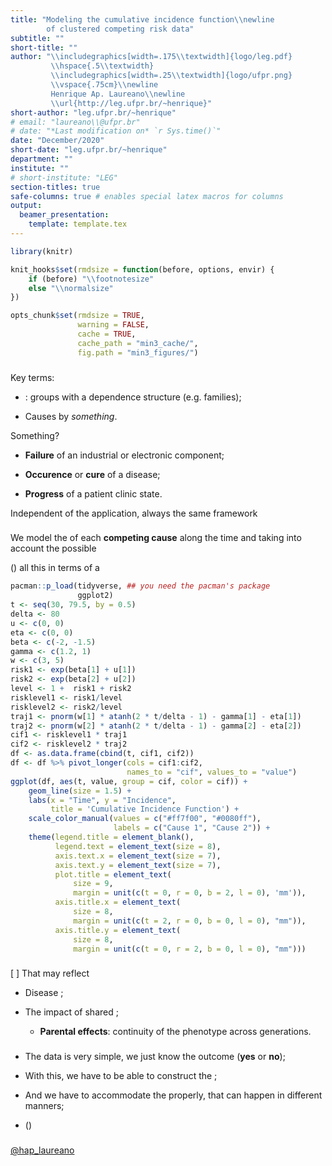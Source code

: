 ```yaml
---
title: "Modeling the cumulative incidence function\\newline
        of clustered competing risk data"
subtitle: ""
short-title: ""
author: "\\includegraphics[width=.175\\textwidth]{logo/leg.pdf}
         \\hspace{.5\\textwidth}
         \\includegraphics[width=.25\\textwidth]{logo/ufpr.png}
         \\vspace{.75cm}\\newline
         Henrique Ap. Laureano\\newline
         \\url{http://leg.ufpr.br/~henrique}"
short-author: "leg.ufpr.br/~henrique"
# email: "laureano\\@ufpr.br"
# date: "*Last modification on* `r Sys.time()`"
date: "December/2020"
short-date: "leg.ufpr.br/~henrique"
department: ""
institute: ""
# short-institute: "LEG"
section-titles: true
safe-columns: true # enables special latex macros for columns
output:
  beamer_presentation:
    template: template.tex
---
```


```r
library(knitr)

knit_hooks$set(rmdsize = function(before, options, envir) {
    if (before) "\\footnotesize"
    else "\\normalsize"
})

opts_chunk$set(rmdsize = TRUE,
               warning = FALSE,
               cache = TRUE,
               cache_path = "min3_cache/",
               fig.path = "min3_figures/")
```

### 

\begin{minipage}{.4\textwidth}
 \begin{shaded}
  Clustered competing risk data
 \end{shaded}
\end{minipage}

Key terms:

+ \textcolor{mykindofblue}{Clustered}:
  groups with a dependence structure (e.g. families);

+ Causes \textcolor{mykindofblue}{competing} by *something*.

Something?

+ **Failure** of an industrial or electronic component;

+ **Occurence** or **cure** of a disease;

+ **Progress** of a patient clinic state.

Independent of the application, always the same framework

\begin{tabular}{lc*{3}{>{\columncolor[gray]{0.8}}c}r}
 Cluster & ID & Cause 1 & Cause 2 & Censorship & Time\\
 \hline
 1     & 1  & Yes     & No       & No        & 10\\
 1     & 2  & No      & No       & Yes       &  8\\
 2     & 1  & No      & No       & Yes       &  7\\
 2     & 2  & No      & Yes      & No        &  5\\
\end{tabular}

###

\begin{minipage}{.175\textwidth}
 \begin{shaded}
  What we do?
 \end{shaded}
\end{minipage}

\vspace{0.5cm}

We model the \textcolor{mykindofblue}{probability} of each **competing
cause** along the time and taking into account the possible
\textcolor{mykindofblue}{within-cluster dependence}

\(\dots\) all this in terms of a

\vspace{0.5cm}
```r
pacman::p_load(tidyverse, ## you need the pacman's package
               ggplot2)
t <- seq(30, 79.5, by = 0.5)
delta <- 80
u <- c(0, 0)
eta <- c(0, 0)
beta <- c(-2, -1.5)
gamma <- c(1.2, 1)
w <- c(3, 5)
risk1 <- exp(beta[1] + u[1])
risk2 <- exp(beta[2] + u[2])
level <- 1 +  risk1 + risk2
risklevel1 <- risk1/level
risklevel2 <- risk2/level
traj1 <- pnorm(w[1] * atanh(2 * t/delta - 1) - gamma[1] - eta[1])
traj2 <- pnorm(w[2] * atanh(2 * t/delta - 1) - gamma[2] - eta[2])
cif1 <- risklevel1 * traj1
cif2 <- risklevel2 * traj2
df <- as.data.frame(cbind(t, cif1, cif2))
df <- df %>% pivot_longer(cols = cif1:cif2,
                          names_to = "cif", values_to = "value")
ggplot(df, aes(t, value, group = cif, color = cif)) +
    geom_line(size = 1.5) +
    labs(x = "Time", y = "Incidence",
         title = 'Cumulative Incidence Function') +
    scale_color_manual(values = c("#ff7f00", "#0080ff"),
                       labels = c("Cause 1", "Cause 2")) +
    theme(legend.title = element_blank(),
          legend.text = element_text(size = 8),
          axis.text.x = element_text(size = 7),
          axis.text.y = element_text(size = 7),
          plot.title = element_text(
              size = 9,
              margin = unit(c(t = 0, r = 0, b = 2, l = 0), 'mm')), 
          axis.title.x = element_text(
              size = 8,
              margin = unit(c(t = 2, r = 0, b = 0, l = 0), "mm")),
          axis.title.y = element_text(
              size = 8,
              margin = unit(c(t = 0, r = 2, b = 0, l = 0), "mm")))
```

###

\begin{minipage}{.65\textwidth}
 \begin{shaded} Main focus application: cancer incidence in twins
 \end{shaded}
\end{minipage}

\vspace{0.5cm}

\begin{columns}
 \begin{column}{.55\textwidth}
  \centering
   \includegraphics[width=\textwidth]{figures/twins.jpg}
 \end{column}
\begin{column}{.45\textwidth}
 Clustered competing risks data\newline
 \hspace*{.5cm}\rotatebox[origin=c]{180}{$\Lsh$}
 Clusters? Families\newline
 \hspace*{1.35cm}\rotatebox[origin=c]{180}{$\Lsh$}Family studies\newline
 \hspace*{2.1cm}\rotatebox[origin=c]{180}{$\Lsh$}
 \textcolor{mykindofblue}{Twins data}
 \end{column}
\end{columns}

\[
 \text{Family studies}~\Rightarrow~
 \text{\color{mykindofblue}{within-family dependence}}
\]
That may reflect

+ Disease \textbf{heritability};
  
+ The impact of shared \textbf{environmental effects};
  
  + **Parental effects**:\newline
    continuity of the phenotype across generations.

###

\begin{minipage}{.15\textwidth}
 \begin{shaded}
  Challenges
 \end{shaded}
\end{minipage}

\vspace{0.5cm}

+ The data is very simple,\newline
  we just know the outcome (**yes** or **no**);

+ With this, we have to be able to construct the\newline
  \textcolor{mykindofblue}{cumulative incidence curves};

+ And we have to accommodate the
  \textcolor{mykindofblue}{within-family dependence} properly,\newline
  that can happen in different manners;

+ \(\dots\)

###

\begin{minipage}{.2\textwidth}
 \begin{shaded}
  Joint work with
 \end{shaded}
\end{minipage}

\vspace{0.5cm}

\begin{columns}
 \begin{column}{.5\textwidth}
   Wagner H. Bonat\newline
   \url{http://leg.ufpr.br/~wagner}
 \end{column}
 \begin{column}{.5\textwidth}
  Paulo Justiniano Ribeiro Jr.\newline
  \url{http://leg.ufpr.br/~paulojus}
 \end{column}
\end{columns}

\vspace{0.5cm}

\begin{minipage}{.15\textwidth}
 \begin{shaded}
  Thank you
 \end{shaded}
\end{minipage}

\begin{columns}
 \begin{column}{.33\textwidth}
  \centering
   \includegraphics[width=.9\textwidth]{logo/ppgmne.png}
 \end{column}
 \begin{column}{.33\textwidth}
  \centering
   \includegraphics[width=.9\textwidth]{logo/capes.jpg}
 \end{column}
 \begin{column}{.33\textwidth}
  \centering
   \includegraphics[width=.9\textwidth]{logo/ufpr.png}
 \end{column}
\end{columns}

\vspace{0.5cm}

\url{http://leg.ufpr.br/~henrique}

[\@hap_laureano](https://twitter.com/hap_laureano)
